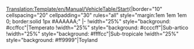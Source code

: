 <noinclude>[[Translation:Template/en/Manual/VehicleTable/Start]]</noinclude>{|border="10" cellspacing="20" cellpadding="30" rules="all" style="margin:1em 1em 1em 0; border:solid 1px #AAAAAA;"
|-
!width="25%" style="background: #ccffcc"|Temperato
!width="25%" style="background: #ccccff"|Sub-artico
!width="25%" style="background: #ffffcc"|Sub-tropicale
!width="25%" style="background: #ff9999"|Toyland

